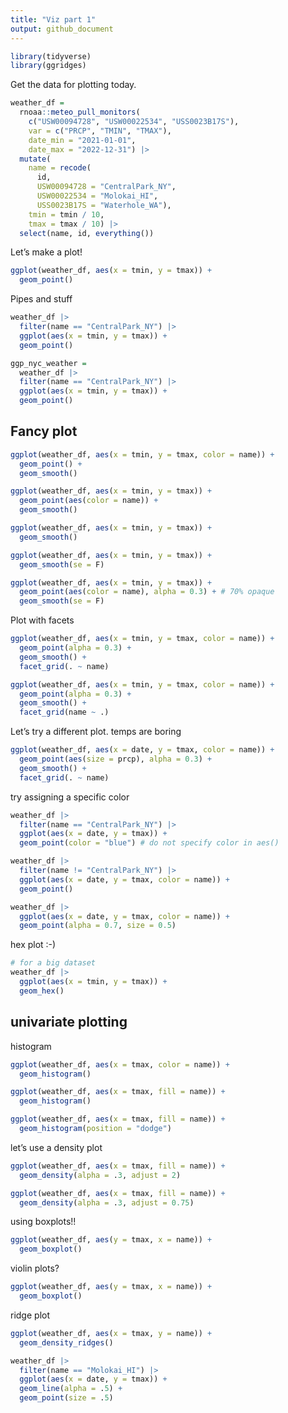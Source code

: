 ```yaml
---
title: "Viz part 1"
output: github_document
---
```


```r
library(tidyverse)
library(ggridges)
```

Get the data for plotting today.

```r
weather_df = 
  rnoaa::meteo_pull_monitors(
    c("USW00094728", "USW00022534", "USS0023B17S"),
    var = c("PRCP", "TMIN", "TMAX"), 
    date_min = "2021-01-01",
    date_max = "2022-12-31") |>
  mutate(
    name = recode(
      id, 
      USW00094728 = "CentralPark_NY", 
      USW00022534 = "Molokai_HI",
      USS0023B17S = "Waterhole_WA"),
    tmin = tmin / 10,
    tmax = tmax / 10) |>
  select(name, id, everything())
```

Let's make a plot!

```r
ggplot(weather_df, aes(x = tmin, y = tmax)) +
  geom_point()
```

Pipes and stuff

```r
weather_df |> 
  filter(name == "CentralPark_NY") |> 
  ggplot(aes(x = tmin, y = tmax)) +
  geom_point()

ggp_nyc_weather = 
  weather_df |> 
  filter(name == "CentralPark_NY") |> 
  ggplot(aes(x = tmin, y = tmax)) +
  geom_point()
```

## Fancy plot

```r
ggplot(weather_df, aes(x = tmin, y = tmax, color = name)) +
  geom_point() +
  geom_smooth()

ggplot(weather_df, aes(x = tmin, y = tmax)) +
  geom_point(aes(color = name)) +
  geom_smooth()

ggplot(weather_df, aes(x = tmin, y = tmax)) +
  geom_smooth()

ggplot(weather_df, aes(x = tmin, y = tmax)) +
  geom_smooth(se = F)

ggplot(weather_df, aes(x = tmin, y = tmax)) +
  geom_point(aes(color = name), alpha = 0.3) + # 70% opaque
  geom_smooth(se = F)
```

Plot with facets

```r
ggplot(weather_df, aes(x = tmin, y = tmax, color = name)) +
  geom_point(alpha = 0.3) +
  geom_smooth() +
  facet_grid(. ~ name)

ggplot(weather_df, aes(x = tmin, y = tmax, color = name)) +
  geom_point(alpha = 0.3) +
  geom_smooth() +
  facet_grid(name ~ .)
```

Let's try a different plot. temps are boring

```r
ggplot(weather_df, aes(x = date, y = tmax, color = name)) +
  geom_point(aes(size = prcp), alpha = 0.3) +
  geom_smooth() +
  facet_grid(. ~ name)
```

try assigning a specific color

```r
weather_df |> 
  filter(name == "CentralPark_NY") |> 
  ggplot(aes(x = date, y = tmax)) +
  geom_point(color = "blue") # do not specify color in aes()

weather_df |> 
  filter(name != "CentralPark_NY") |> 
  ggplot(aes(x = date, y = tmax, color = name)) +
  geom_point() 

weather_df |> 
  ggplot(aes(x = date, y = tmax, color = name)) +
  geom_point(alpha = 0.7, size = 0.5) 
```

hex plot :-)

```r
# for a big dataset
weather_df |> 
  ggplot(aes(x = tmin, y = tmax)) +
  geom_hex()
```


## univariate plotting

histogram

```r
ggplot(weather_df, aes(x = tmax, color = name)) +
  geom_histogram()

ggplot(weather_df, aes(x = tmax, fill = name)) +
  geom_histogram()

ggplot(weather_df, aes(x = tmax, fill = name)) +
  geom_histogram(position = "dodge")
```

let's use a density plot

```r
ggplot(weather_df, aes(x = tmax, fill = name)) +
  geom_density(alpha = .3, adjust = 2)

ggplot(weather_df, aes(x = tmax, fill = name)) +
  geom_density(alpha = .3, adjust = 0.75)
```

using boxplots!!

```r
ggplot(weather_df, aes(y = tmax, x = name)) +
  geom_boxplot()
```

violin plots?

```r
ggplot(weather_df, aes(y = tmax, x = name)) +
  geom_boxplot()
```

ridge plot

```r
ggplot(weather_df, aes(x = tmax, y = name)) +
  geom_density_ridges()
```

```r
weather_df |> 
  filter(name == "Molokai_HI") |> 
  ggplot(aes(x = date, y = tmax)) +
  geom_line(alpha = .5) +
  geom_point(size = .5)
```






